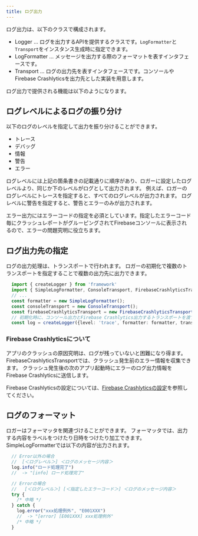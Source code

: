```yaml
---
title: ログ出力
---
```


ログ出力は、以下のクラスで構成されます。

- Logger ... ログを出力するAPIを提供するクラスです。`LogFormatter`と`Transport`をインスタンス生成時に指定できます。
- LogFormatter ... メッセージを出力する際のフォーマットを表すインタフェースです。
- Transport ... ログの出力先を表すインタフェースです。コンソールやFirebase Crashlyticsを出力先とした実装を用意します。

ログ出力で提供される機能は以下のようになります。

## ログレベルによるログの振り分け

以下のログのレベルを指定して出力を振り分けることができます。

- トレース
- デバッグ
- 情報
- 警告
- エラー

ログレベルには上記の箇条書きの記載通りに順序があり、ロガーに設定したログレベルより、同じか下のレベルがログとして出力されます。
例えば、ロガーのログレベルにトレースを指定すると、すべてのログレベルが出力されます。
ログレベルに警告を指定すると、警告とエラーのみが出力されます。

エラー出力にはエラーコードの指定を必須としています。指定したエラーコード毎にクラッシュレポートがグルーピングされてFirebaseコンソールに表示されるので、エラーの問題究明に役立ちます。

## ログ出力先の指定

ログの出力処理は、トランスポートで行われます。
ロガーの初期化で複数のトランスポートを指定することで複数の出力先に出力できます。

```typescript
  import { createLogger } from 'framework'
  import { SimpleLogFormatter, ConsoleTransport, FirebaseCrashlyticsTransport} from 'framework/Logger'
  // ...
  const formatter = new SimpleLogFormatter();
  const consoleTransport = new ConsoleTransport();
  const firebaseCrashlyticsTransport = new FirebaseCrashlyticsTransport();
  // 初期化時に、コンソール出力とFirebase Crashlytics出力するトランスポートを渡す例
  const log = createLogger({level: 'trace', formatter: formatter, transports: [consoleTransport, firebaseCrashlyticsTransport]});
```

### Firebase Crashlyticsについて

アプリのクラッシュの原因究明は、ログが残っていないと困難になり得ます。
FirebaseCrashlyticsTransportでは、クラッシュ発生前のエラー情報を収集できます。
クラッシュ発生後の次のアプリ起動時にエラーのログ出力情報をFirebase Crashlyticsに送信します。

Firebase Crashlyticsの設定については、[Firebase Crashlyticsの設定](../error-handling/how-to-handle-error#firebase-crashlyticsの設定)を参照してください。

## ログのフォーマット

ロガーはフォーマッタを関連づけることができます。
フォーマッタでは、出力する内容をラベルをつけたり日時をつけたり加工できます。
SimpleLogFormatterでは以下の内容が出力されます。

```typescript フォーマット出力例
  // Error以外の場合
  //  [＜ログレベル＞] ＜ログのメッセージ内容＞
  log.info("ロード処理完了")
  //  -> "[info] ロード処理完了"

  // Errorの場合
  //   [＜ログレベル＞] [＜指定したエラーコード＞] ＜ログのメッセージ内容＞
  try {
    /* 中略 */
  } catch {
    log.error("xxx処理例外", "E001XXX")
    //  -> "[error] [E001XXX] xxx処理例外"
    /* 中略 */
  }
```
